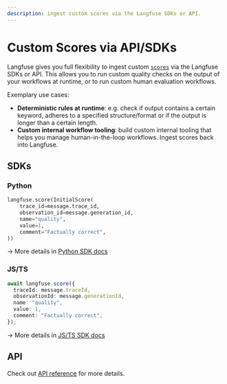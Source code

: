 ```yaml
---
description: ingest custom scores via the Langfuse SDKs or API.
---
```


# Custom Scores via API/SDKs

Langfuse gives you full flexibility to ingest custom [`scores`](/docs/scores) via the Langfuse SDKs or API. This allows you to run custom quality checks on the output of your workflows at runtime, or to run custom human evaluation workflows.

Exemplary use cases:

- **Deterministic rules at runtime**: e.g. check if output contains a certain keyword, adheres to a specified structure/format or if the output is longer than a certain length.
- **Custom internal workflow tooling**: build custom internal tooling that helps you manage human-in-the-loop workflows. Ingest scores back into Langfuse.

## SDKs

### Python

```python
langfuse.score(InitialScore(
    trace_id=message.trace_id,
    observation_id=message.generation_id,
    name="quality",
    value=1,
    comment="Factually correct",
))
```

→ More details in [Python SDK docs](/docs/integrations/sdk/python)

### JS/TS

```typescript
await langfuse.score({
  traceId: message.traceId,
  observationId: message.generationId,
  name: "quality",
  value: 1,
  comment: "Factually correct",
});
```

→ More details in [JS/TS SDK docs](/docs/integrations/sdk/typescript#score)

## API

Check out [API reference](/docs/integrations/api) for more details.

